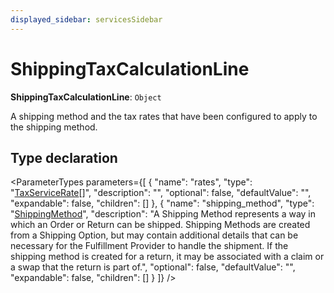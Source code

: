 ```yaml
---
displayed_sidebar: servicesSidebar
---
```



# ShippingTaxCalculationLine

 **ShippingTaxCalculationLine**: `Object`

A shipping method and the tax rates that have been configured to apply to the
shipping method.

## Type declaration

<ParameterTypes parameters={[
  {
    "name": "rates",
    "type": "[TaxServiceRate](TaxServiceRate.mdx)[]",
    "description": "",
    "optional": false,
    "defaultValue": "",
    "expandable": false,
    "children": []
  },
  {
    "name": "shipping_method",
    "type": "[ShippingMethod](../classes/ShippingMethod.mdx)",
    "description": "A Shipping Method represents a way in which an Order or Return can be shipped. Shipping Methods are created from a Shipping Option, but may contain additional details that can be necessary for the Fulfillment Provider to handle the shipment. If the shipping method is created for a return, it may be associated with a claim or a swap that the return is part of.",
    "optional": false,
    "defaultValue": "",
    "expandable": false,
    "children": []
  }
]} />
